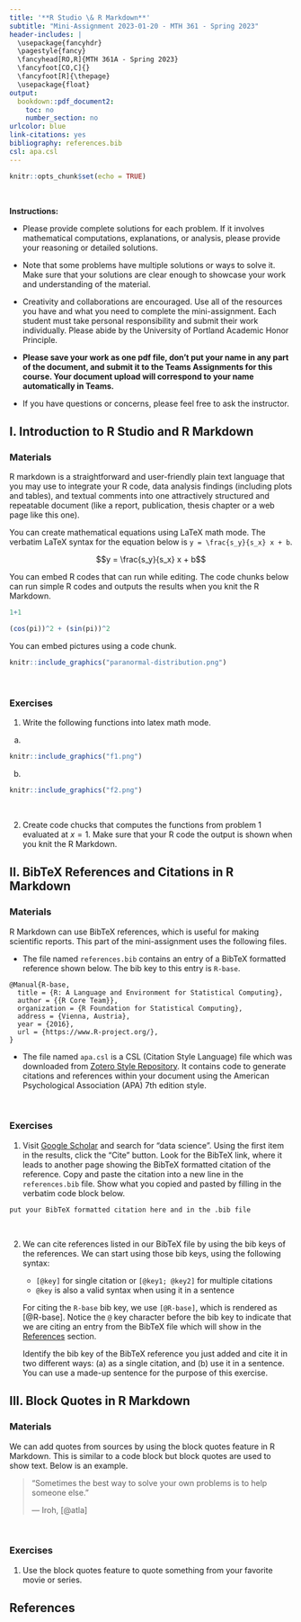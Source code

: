 ---
title: '**R Studio \& R Markdown**'
subtitle: "Mini-Assignment 2023-01-20 - MTH 361 - Spring 2023"
header-includes: |
  \usepackage{fancyhdr}
  \pagestyle{fancy}
  \fancyhead[RO,R]{MTH 361A - Spring 2023}
  \fancyfoot[CO,C]{}
  \fancyfoot[R]{\thepage}
  \usepackage{float}
output:
  bookdown::pdf_document2:
    toc: no
    number_section: no
urlcolor: blue
link-citations: yes
bibliography: references.bib
csl: apa.csl
---

```{r setup, include=FALSE}
knitr::opts_chunk$set(echo = TRUE)
```

\

**Instructions:**
 
 * Please provide complete solutions for each problem. If it involves mathematical computations, explanations, or analysis, please provide your reasoning or detailed solutions.
 
 * Note that some problems have multiple solutions or ways to solve it. Make sure that your solutions are clear enough to showcase your work and understanding of the material.
 
 * Creativity and collaborations are encouraged. Use all of the resources you have and what you need to complete the mini-assignment. Each student must take personal responsibility and submit their work individually. Please abide by the University of Portland Academic Honor Principle.
 
 * **Please save your work as one pdf file, don't put your name in any part of the document, and submit it to the Teams Assignments for this course. Your document upload will correspond to your name automatically in Teams.**
 
 * If you have questions or concerns, please feel free to ask the instructor.

\newpage

## I. Introduction to R Studio and R Markdown

### Materials

R markdown is a straightforward and user-friendly plain text language that you may use to integrate your R code, data analysis findings (including plots and tables), and textual comments into one attractively structured and repeatable document (like a report, publication, thesis chapter or a web page like this one).

You can create mathematical equations using LaTeX math mode. The verbatim LaTeX syntax for the equation below is `y = \frac{s_y}{s_x} x + b`.

$$y = \frac{s_y}{s_x} x + b$$

You can embed R codes that can run while editing. The code chunks below can run simple R codes and outputs the results when you knit the R Markdown.

```{r simple-code-1, echo = TRUE}
1+1
```

```{r simple-code-2, echo = TRUE}
(cos(pi))^2 + (sin(pi))^2
```

You can embed pictures using a code chunk.

```{r paranormal-distribution-gif, echo=FALSE, fig.align="center", fig.cap="Paranormal Distribution", out.width = '50%'}
knitr::include_graphics("paranormal-distribution.png")
```

\

### Exercises

1. Write the following functions into latex math mode.

  a. 
```{r f1, echo=FALSE, fig.align="center", out.width = '20%'}
knitr::include_graphics("f1.png")
```

  b. 
```{r f2, echo=FALSE, fig.align="center", out.width = '30%'}
knitr::include_graphics("f2.png")
```

\

2. Create code chucks that computes the functions from problem 1 evaluated at $x = 1$. Make sure that your R code the output is shown when you knit the R Markdown.

\newpage

## II. BibTeX References and Citations in R Markdown

### Materials

R Markdown can use BibTeX references, which is useful for making scientific reports. This part of the mini-assignment uses the following files.

* The file named `references.bib` contains an entry of a BibTeX formatted reference shown below. The bib key to this entry is `R-base`.

```{}
@Manual{R-base,
  title = {R: A Language and Environment for Statistical Computing},
  author = {{R Core Team}},
  organization = {R Foundation for Statistical Computing},
  address = {Vienna, Austria},
  year = {2016},
  url = {https://www.R-project.org/},
}
```

* The file named `apa.csl` is a CSL (Citation Style Language) file which was downloaded from [Zotero Style Repository](https://www.zotero.org/styles){target="_blank"}. It contains code to generate citations and references within your document using the American Psychological Association (APA) 7th edition style.

\

### Exercises

1. Visit [Google Scholar](https://scholar.google.com/){target="_blank"} and search for "data science". Using the first item in the results, click the "Cite" button. Look for the BibTeX link, where it leads to another page showing the BibTeX formatted citation of the reference. Copy and paste the citation into a new line in the `references.bib` file. Show what you copied and pasted by filling in the verbatim code block below.

```{}
put your BibTeX formatted citation here and in the .bib file
```

\

2. We can cite references listed in our BibTeX file by using the bib keys of the references. We can start using those bib keys, using the following syntax:

    - `[@key]` for single citation or `[@key1; @key2]` for multiple citations
    - `@key` is also a valid syntax when using it in a sentence
    
    For citing the `R-base` bib key, we use `[@R-base]`, which is rendered as [@R-base]. Notice the `@` key character before the bib key to indicate that we are citing an entry from the BibTeX file which will show in the [References](#ref) section.
    
    Identify the bib key of the BibTeX reference you just added and cite it in two different ways: (a) as a single citation, and (b) use it in a sentence. You can use a made-up sentence for the purpose of this exercise.

\newpage

## III. Block Quotes in R Markdown

### Materials

We can add quotes from sources by using the block quotes feature in R Markdown. This is similar to a code block but block quotes are used to show text. Below is an example.

> "Sometimes the best way to solve your own problems is to help someone else."
>
> --- Iroh, [@atla]

\

### Exercises

1. Use the block quotes feature to quote something from your favorite movie or series.

\newpage

## References {#ref}

<div id="refs"></div>
